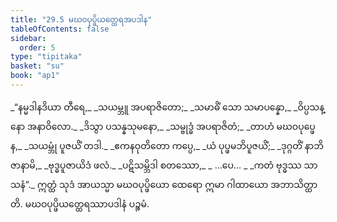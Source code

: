 ```yaml
---
title: "29.5 မဃဝပုပ္ဖိယတ္ထေရအပဒါန"
tableOfContents: false
sidebar:
  order: 5
type: "tipitaka"
basket: "su"
book: "ap1"
---
```



<DynamicBreadcrumb />

<Division number="20" book="ap1" e="ch" v="20" p="272">

<Paragraph number="3314" type="verses" book="ap1">
_“နမ္မဒါနဒိယာ တီရေ,_  
_သယမ္ဘူ အပရာဇိတော;_  
_သမာဓိံ သော သမာပန္နော,_  
_ဝိပ္ပသန္နော အနာဝိလော._  

</Paragraph>

</Division>
<Division number="21" book="ap1" e="ch" v="20" p="272">

<Paragraph number="3315" type="verses" book="ap1">
_ဒိသွာ ပသန္နသုမနော,_  
_သမ္ဗုဒ္ဓံ အပရာဇိတံ;_  
_တာဟံ မဃဝပုပ္ဖေန,_  
_သယမ္ဘုံ ပူဇယိံ တဒါ._  

</Paragraph>

</Division>
<Division number="22" book="ap1" e="ch" v="20" p="272">

<Paragraph number="3316" type="verses" book="ap1">
_ဧကနဝုတိတော ကပ္ပေ,_  
_ယံ ပုပ္ဖမဘိပူဇယိံ;_  
_ဒုဂ္ဂတိံ နာဘိဇာနာမိ,_  
_ဗုဒ္ဓပူဇာယိဒံ ဖလံ._  

</Paragraph>

</Division>
<Division number="23" book="ap1" e="ch" v="20" p="272">

<Paragraph number="3317" type="verses" book="ap1">
_ပဋိသမ္ဘိဒါ စတဿော,_  
_ …ပေ… _  
_ကတံ ဗုဒ္ဓဿ သာသနံ”._  

</Paragraph>

<Paragraph number="3318" book="ap1">
ဣတ္ထံ သုဒံ အာယသ္မာ မဃဝပုပ္ဖိယော ထေရော ဣမာ ဂါထာယော အဘာသိတ္ထာတိ.

</Paragraph>
</Division>

<Paragraph number="3319" type="center" book="ap1">
မဃဝပုပ္ဖိယတ္ထေရဿာပဒါနံ ပဉ္စမံ.
</Paragraph>